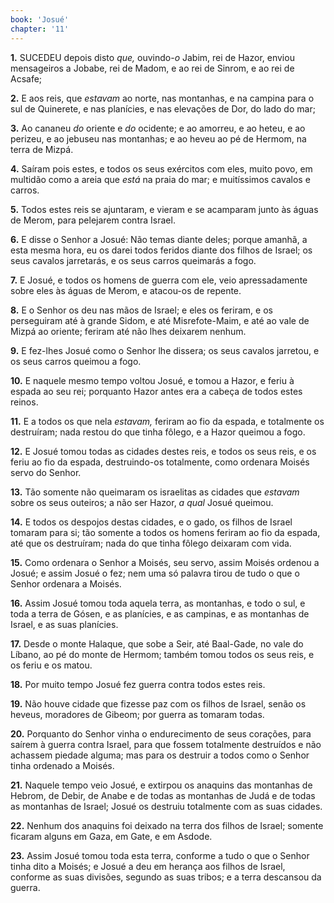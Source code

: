 ```yaml
---
book: 'Josué'
chapter: '11'
---
```


**1.** SUCEDEU depois disto *que,* ouvindo-*o* Jabim, rei de Hazor, enviou mensageiros a Jobabe, rei de Madom, e ao rei de Sinrom, e ao rei de Acsafe;

**2.** E aos reis, que *estavam* ao norte, nas montanhas, e na campina para o sul de Quinerete, e nas planícies, e nas elevações de Dor, do lado do mar;

**3.** Ao cananeu *do* oriente e *do* ocidente; e ao amorreu, e ao heteu, e ao perizeu, e ao jebuseu nas montanhas; e ao heveu ao pé de Hermom, na terra de Mizpá.

**4.** Saíram pois estes, e todos os seus exércitos com eles, muito povo, em multidão como a areia que *está* na praia do mar; e muitíssimos cavalos e carros.

**5.** Todos estes reis se ajuntaram, e vieram e se acamparam junto às águas de Merom, para pelejarem contra Israel.

**6.** E disse o Senhor a Josué: Não temas diante deles; porque amanhã, a esta mesma hora, eu os darei todos feridos diante dos filhos de Israel; os seus cavalos jarretarás, e os seus carros queimarás a fogo.

**7.** E Josué, e todos os homens de guerra com ele, veio apressadamente sobre eles às águas de Merom, e atacou-os de repente.

**8.** E o Senhor os deu nas mãos de Israel; e eles os feriram, e os perseguiram até à grande Sidom, e até Misrefote-Maim, e até ao vale de Mizpá ao oriente; feriram até não lhes deixarem nenhum.

**9.** E fez-lhes Josué como o Senhor lhe dissera; os seus cavalos jarretou, e os seus carros queimou a fogo.

**10.** E naquele mesmo tempo voltou Josué, e tomou a Hazor, e feriu à espada ao seu rei; porquanto Hazor antes era a cabeça de todos estes reinos.

**11.** E a todos os que nela *estavam,* feriram ao fio da espada, e totalmente os destruíram; nada restou do que tinha fôlego, e a Hazor queimou a fogo.

**12.** E Josué tomou todas as cidades destes reis, e todos os seus reis, e os feriu ao fio da espada, destruindo-os totalmente, como ordenara Moisés servo do Senhor.

**13.** Tão somente não queimaram os israelitas as cidades que *estavam* sobre os seus outeiros; a não ser Hazor, *a qual* Josué queimou.

**14.** E todos os despojos destas cidades, e o gado, os filhos de Israel tomaram para si; tão somente a todos os homens feriram ao fio da espada, até que os destruíram; nada do que tinha fôlego deixaram com vida.

**15.** Como ordenara o Senhor a Moisés, seu servo, assim Moisés ordenou a Josué; e assim Josué o fez; nem uma só palavra tirou de tudo o que o Senhor ordenara a Moisés.

**16.** Assim Josué tomou toda aquela terra, as montanhas, e todo o sul, e toda a terra de Gósen, e as planícies, e as campinas, e as montanhas de Israel, e as suas planícies.

**17.** Desde o monte Halaque, que sobe a Seir, até Baal-Gade, no vale do Líbano, ao pé do monte de Hermom; também tomou todos os seus reis, e os feriu e os matou.

**18.** Por muito tempo Josué fez guerra contra todos estes reis.

**19.** Não houve cidade que fizesse paz com os filhos de Israel, senão os heveus, moradores de Gibeom; por guerra as tomaram todas.

**20.** Porquanto do Senhor vinha o endurecimento de seus corações, para saírem à guerra contra Israel, para que fossem totalmente destruídos e não achassem piedade alguma; mas para os destruir a todos como o Senhor tinha ordenado a Moisés.

**21.** Naquele tempo veio Josué, e extirpou os anaquins das montanhas de Hebrom, de Debir, de Anabe e de todas as montanhas de Judá e de todas as montanhas de Israel; Josué os destruiu totalmente com as suas cidades.

**22.** Nenhum dos anaquins foi deixado na terra dos filhos de Israel; somente ficaram alguns em Gaza, em Gate, e em Asdode.

**23.** Assim Josué tomou toda esta terra, conforme a tudo o que o Senhor tinha dito a Moisés; e Josué a deu em herança aos filhos de Israel, conforme as suas divisões, segundo as suas tribos; e a terra descansou da guerra.